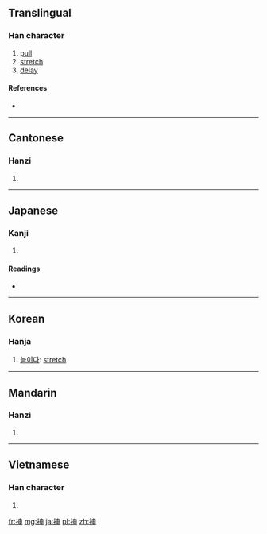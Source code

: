 {{also|伸}}
==Translingual==

===Han character===
{{Han char|rn=64|rad=手|as=05|sn=8|four=5500<sub>6</sub>|canj=手中田中 (QLWL)}}

# [[pull]]
# [[stretch]]
# [[delay]]

====References====
* {{Han ref|kx=0424.060|dkj=11928|dj=0772.020|hdz=31851.070|uh=62BB|ud=25275|bh=CCBD|bd=52413}}

----

==Cantonese==

===Hanzi===
{{yue-hanzi|jyut=can2|y=chan2}}

# {{defn|lang=yue|sort=手05}}

----

==Japanese==

===Kanji===
{{ja-kanji|grade=|rs=手05}}

# {{defn|lang=ja|sort=手05}}

====Readings====
* {{ja-readings|on=[[しん]] (shin)|kun=[[のぶ]] (nobu), [[のべる]] (noberu), [[のばす]] (nobasu)}}

----

==Korean==

===Hanja===
{{ko-hanja|hangeul=신|rv=sin|mr=sin}}

# [[늘이다]]: [[stretch]]

----

==Mandarin==

===Hanzi===
{{cmn-hanzi|pin=[[shèn]] ([[shen4]])|wg=shen<sup>4</sup>}}

# {{defn|lang=cmn|sort=手05}}

----

==Vietnamese==

===Han character===
{{vi-hantu|[[thân]]|rs=手05}}

# {{defn|lang=vi|sort=手05}}

[[fr:抻]]
[[mg:抻]]
[[ja:抻]]
[[pl:抻]]
[[zh:抻]]